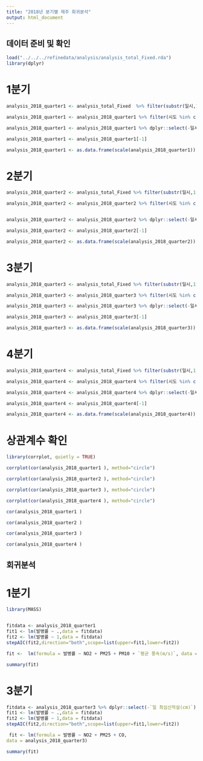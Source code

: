 ```yaml
---
title: "2018년 분기별 제주 회귀분석"
output: html_document
---
```


## 데이터 준비 및 확인

```r

load("../../../refinedata/analysis/analysis_total_Fixed.rda")
library(dplyr)


```

# 1분기

```r

analysis_2018_quarter1 <- analysis_total_Fixed  %>% filter(substr(일시,1,7)=='2017-12'|substr(일시,1,7)=='2018-01'|substr(일시,1,7)=='2018-02')

analysis_2018_quarter1 <- analysis_2018_quarter1 %>% filter(시도 %in% c("제주")) 

analysis_2018_quarter1 <- analysis_2018_quarter1 %>% dplyr::select(-일시,-시도,-년도,-인구수,-`최다풍향(16방위)`,-발생건수)

analysis_2018_quarter1 <- analysis_2018_quarter1[-1]

analysis_2018_quarter1 <- as.data.frame(scale(analysis_2018_quarter1))


```

# 2분기

```r

analysis_2018_quarter2 <- analysis_total_Fixed %>% filter(substr(일시,1,7)=='2018-03'|substr(일시,1,7)=='2018-04'|substr(일시,1,7)=='2018-05')

analysis_2018_quarter2 <- analysis_2018_quarter2 %>% filter(시도 %in% c("제주")) 


analysis_2018_quarter2 <- analysis_2018_quarter2 %>% dplyr::select(-일시,-시도,-년도,-인구수,-`최다풍향(16방위)`,-발생건수)

analysis_2018_quarter2 <- analysis_2018_quarter2[-1]

analysis_2018_quarter2 <- as.data.frame(scale(analysis_2018_quarter2))

```

# 3분기

```r

analysis_2018_quarter3 <- analysis_total_Fixed %>% filter(substr(일시,1,7)=='2018-06'|substr(일시,1,7)=='2018-07'|substr(일시,1,7)=='2018-08')

analysis_2018_quarter3 <- analysis_2018_quarter3 %>% filter(시도 %in% c("제주"))

analysis_2018_quarter3 <- analysis_2018_quarter3 %>% dplyr::select(-일시,-시도,-년도,-인구수,-`최다풍향(16방위)`,-발생건수)

analysis_2018_quarter3 <- analysis_2018_quarter3[-1]

analysis_2018_quarter3 <- as.data.frame(scale(analysis_2018_quarter3))

```

# 4분기

```r

analysis_2018_quarter4 <- analysis_total_Fixed %>% filter(substr(일시,1,7)=='2018-09'|substr(일시,1,7)=='2018-10'|substr(일시,1,7)=='2018-11')

analysis_2018_quarter4 <- analysis_2018_quarter4 %>% filter(시도 %in% c("제주")) 

analysis_2018_quarter4 <- analysis_2018_quarter4 %>% dplyr::select(-일시,-시도,-년도,-인구수,-`최다풍향(16방위)`,-발생건수)

analysis_2018_quarter4 <- analysis_2018_quarter4[-1]

analysis_2018_quarter4 <- as.data.frame(scale(analysis_2018_quarter4))

```

# 상관계수 확인

```r

library(corrplot, quietly = TRUE)

corrplot(cor(analysis_2018_quarter1 ), method="circle")

```


```r
corrplot(cor(analysis_2018_quarter2 ), method="circle")

```


```r
corrplot(cor(analysis_2018_quarter3 ), method="circle")

```


```r
corrplot(cor(analysis_2018_quarter4 ), method="circle")

```

```r
cor(analysis_2018_quarter1 )

```


```r
cor(analysis_2018_quarter2 )

```

```r
cor(analysis_2018_quarter3 )

```

```r
cor(analysis_2018_quarter4 )

```

## 회귀분석

# 1분기

```r

library(MASS)


fitdata <- analysis_2018_quarter1
fit1 <- lm(발병률 ~ .,data = fitdata)
fit2 <- lm(발병률 ~ 1,data = fitdata)
stepAIC(fit2,direction="both",scope=list(upper=fit1,lower=fit2))

```

```r
fit <-  lm(formula = 발병률 ~ NO2 + PM25 + PM10 + `평균 풍속(m/s)`, data = analysis_2018_quarter1)

summary(fit)

```



# 3분기

```r
fitdata <- analysis_2018_quarter3 %>% dplyr::select(-`일 최심신적설(cm)`)
fit1 <- lm(발병률 ~ .,data = fitdata)
fit2 <- lm(발병률 ~ 1,data = fitdata)
stepAIC(fit2,direction="both",scope=list(upper=fit1,lower=fit2))

```

```r
 fit <- lm(formula = 발병률 ~ NO2 + PM25 + CO, 
data = analysis_2018_quarter3)

summary(fit)

```

